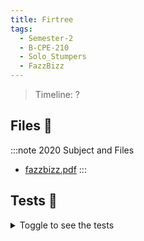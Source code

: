 ```yaml
---
title: Firtree
tags:
  - Semester-2
  - B-CPE-210
  - Solo_Stumpers
  - FazzBizz
---
```

> Timeline: ?


## Files 📂

:::note 2020 Subject and Files
- [fazzbizz.pdf](https://github.com/Studio-17/Epitech-Subjects/raw/main/Semester-2/B-CPE-210/Solo_Stumpers/FazzBizz/fazzbizz.pdf)
:::

## Tests 🤖
<details>
  <summary>Toggle to see the tests</summary>
  <div>
Yo
  </div>
</details>

